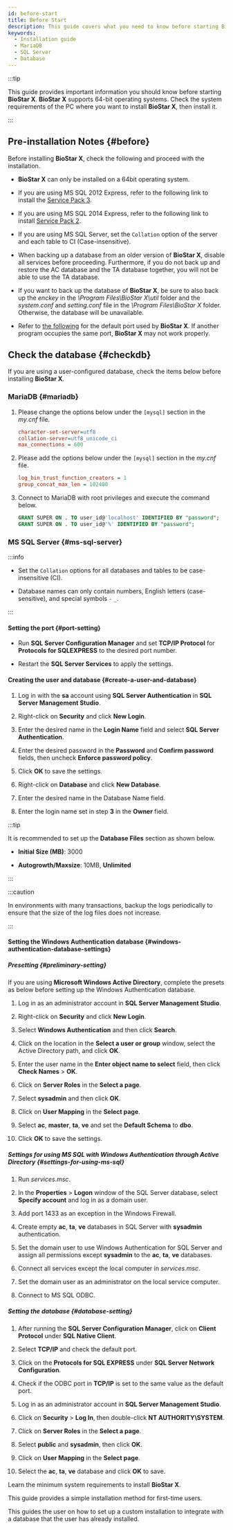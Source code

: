 ```yaml
---
id: before-start
title: Before Start
description: This guide covers what you need to know before starting BioStar X.
keywords:
  - Installation guide
  - MariaDB
  - SQL Server
  - Database
---
```


:::tip

This guide provides important information you should know before starting **BioStar X**. **BioStar X** supports 64-bit operating systems. Check the system requirements of the PC where you want to install **BioStar X**, then install it.

:::

## Pre-installation Notes {#before}

Before installing **BioStar X**, check the following and proceed with the installation.

* **BioStar X** can only be installed on a 64bit operating system.

* If you are using MS SQL 2012 Express, refer to the following link to install the [Service Pack 3](https://www.microsoft.com/download/details.aspx?id=49996).

* If you are using MS SQL 2014 Express, refer to the following link to install [Service Pack 2](https://www.microsoft.com/ko-kr/download/details.aspx?id=53168).

* If you are using MS SQL Server, set the `Collation` option of the server and each table to CI (Case-insensitive).

* When backing up a database from an older version of **BioStar X**, disable all services before proceeding. Furthermore, if you do not back up and restore the AC database and the TA database together, you will not be able to use the TA database.

* If you want to back up the database of **BioStar X**, be sure to also back up the *enckey* in the *\Program Files\BioStar X\util* folder and the *system.conf* and *setting.conf* file in the *\Program Files\BioStar X* folder. Otherwise, the database will be unavailable.

* Refer to [the following](service-settings) for the default port used by **BioStar X**. If another program occupies the same port, **BioStar X** may not work properly.

## Check the database {#checkdb}

If you are using a user-configured database, check the items below before installing **BioStar X**.

### MariaDB {#mariadb}

1. Please change the options below under the `[mysql]` section in the *my.cnf* file.

   ```ini title='my.cnf'
   character-set-server=utf8
   collation-server=utf8_unicode_ci
   max_connections = 600
   ```

2. Please add the options below under the `[mysql]` section in the *my.cnf* file.

   ```ini title='my.cnf'
   log_bin_trust_function_creators = 1
   group_concat_max_len = 102400
   ```

3. Connect to MariaDB with root privileges and execute the command below.

   ```sql title='SQL'
   GRANT SUPER ON . TO user_id@'localhost' IDENTIFIED BY "password";
   GRANT SUPER ON . TO user_id@'%' IDENTIFIED BY "password";
   ```

### MS SQL Server {#ms-sql-server}

:::info

* Set the `Collation` options for all databases and tables to be case-insensitive (CI).

* Database names can only contain numbers, English letters (case-sensitive), and special symbols `-` `_`.

:::

#### Setting the port {#port-setting}

* Run **SQL Server Configuration Manager** and set **TCP/IP Protocol** for **Protocols for SQLEXPRESS** to the desired port number.

* Restart the **SQL Server Services** to apply the settings.

#### Creating the user and database {#create-a-user-and-database}

1. Log in with the **sa** account using **SQL Server Authentication** in **SQL Server Management Studio**.

2. Right-click on **Security** and click **New Login**.

3. Enter the desired name in the **Login Name** field and select **SQL Server Authentication**.

4. Enter the desired password in the **Password** and **Confirm password** fields, then uncheck **Enforce password policy**.

5. Click **OK** to save the settings.

6. Right-click on **Database** and click **New Database**.

7. Enter the desired name in the Database Name field.

8. Enter the login name set in step **3** in the **Owner** field.

:::tip

It is recommended to set up the **Database Files** section as shown below.

* **Initial Size (MB)**: 3000

* **Autogrowth/Maxsize**: 10MB, **Unlimited**

:::

:::caution

In environments with many transactions, backup the logs periodically to ensure that the size of the log files does not increase.

:::

#### Setting the Windows Authentication database {#windows-authentication-database-settings}

<Steps>
<Step>

##### Presetting {#preliminary-setting}

If you are using **Microsoft Windows Active Directory**, complete the presets as below before setting up the Windows Authentication database.

1. Log in as an administrator account in **SQL Server Management Studio**.

2. Right-click on **Security** and click **New Login**.

3. Select **Windows Authentication** and then click **Search**.

4. Click on the location in the **Select a user or group** window, select the Active Directory path, and click **OK**.

5. Enter the user name in the **Enter object name to select** field, then click **Check Names** \> **OK**.

6. Click on **Server Roles** in the **Select a page**.

7. Select **sysadmin** and then click **OK**.

8. Click on **User Mapping** in the **Select page**.

9. Select **ac**, **master**, **ta**, **ve** and set the **Default Schema** to **dbo**.

10. Click **OK** to save the settings.

</Step>
<Step>

##### Settings for using MS SQL with Windows Authentication through Active Directory {#settings-for-using-ms-sql}

1. Run *services.msc*.

2. In the **Properties** \> **Logon** window of the SQL Server database, select **Specify account** and log in as a domain user.

3. Add port 1433 as an exception in the Windows Firewall.

4. Create empty **ac**, **ta**, **ve** databases in SQL Server with **sysadmin** authentication.

5. Set the domain user to use Windows Authentication for SQL Server and assign all permissions except **sysadmin** to the **ac**, **ta**, **ve** databases.

6. Connect all services except the local computer in *services.msc*.

7. Set the domain user as an administrator on the local service computer.

8. Connect to MS SQL ODBC.

</Step>
<Step>

##### Setting the database {#database-setting}

1. After running the **SQL Server Configuration Manager**, click on **Client Protocol** under **SQL Native Client**.

2. Select **TCP/IP** and check the default port.

3. Click on the **Protocols for SQL EXPRESS** under **SQL Server Network Configuration**.

4. Check if the ODBC port in **TCP/IP** is set to the same value as the default port.

5. Log in as an administrator account in **SQL Server Management Studio**.

6. Click on **Security** \> **Log In**, then double-click **NT AUTHORITY\SYSTEM**.

7. Click on **Server Roles** in the **Select a page**.

8. Select **public** and **sysadmin**, then click **OK**.

9. Click on **User Mapping** in the **Select page**.

10. Select the **ac**, **ta**, **ve** database and click **OK** to save.

</Step>

</Steps>

<NextStep>
<NextItem to='system-requirements'>

Learn the minimum system requirements to install **BioStar X**.

</NextItem>
<NextItem to='express-install'>

This guide provides a simple installation method for first-time users.

</NextItem>
<NextItem to='custom-install'>

This guides the user on how to set up a custom installation to integrate with a database that the user has already installed.

</NextItem>
</NextStep>
